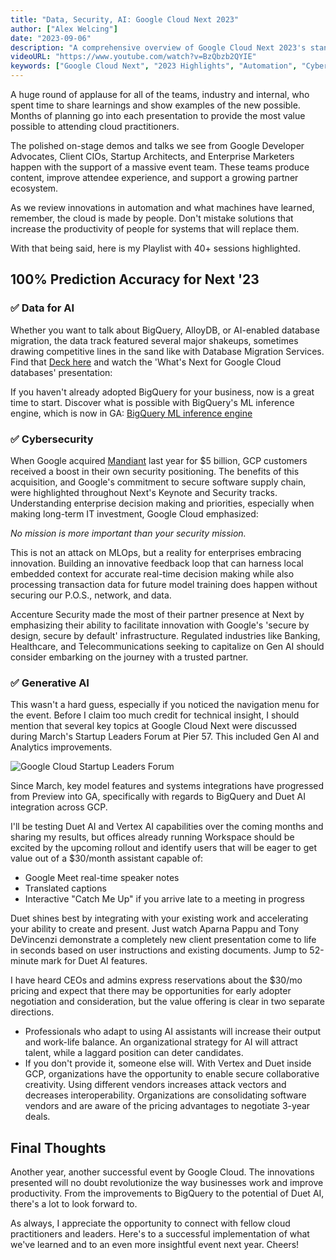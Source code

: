 ```yaml
---
title: "Data, Security, AI: Google Cloud Next 2023"
author: ["Alex Welcing"]
date: "2023-09-06"
description: "A comprehensive overview of Google Cloud Next 2023's standout sessions and insights, including innovations in automation, cybersecurity, and generative AI."
videoURL: "https://www.youtube.com/watch?v=BzQbzb2QYIE"
keywords: ["Google Cloud Next", "2023 Highlights", "Automation", "Cybersecurity", "Generative AI", "BigQuery", "Duet AI"]
---
```


A huge round of applause for all of the teams, industry and internal, who spent time to share learnings and show examples of the new possible. Months of planning go into each presentation to provide the most value possible to attending cloud practitioners.

The polished on-stage demos and talks we see from Google Developer Advocates, Client CIOs, Startup Architects, and Enterprise Marketers happen with the support of a massive event team. These teams produce content, improve attendee experience, and support a growing partner ecosystem.

As we review innovations in automation and what machines have learned, remember, the cloud is made by people. Don't mistake solutions that increase the productivity of people for systems that will replace them.

With that being said, here is my Playlist with 40+ sessions highlighted.

## 100% Prediction Accuracy for Next '23

### ✅ Data for AI

Whether you want to talk about BigQuery, AlloyDB, or AI-enabled database migration, the data track featured several major shakeups, sometimes drawing competitive lines in the sand like with Database Migration Services. Find that [Deck here](https://assets.swoogo.com/uploads/2858382-64f0c7eca43c9.pdf) and watch the 'What's Next for Google Cloud databases' presentation:

If you haven't already adopted BigQuery for your business, now is a great time to start. Discover what is possible with BigQuery's ML inference engine, which is now in GA: [BigQuery ML inference engine](https://cloud.google.com/blog/products/data-analytics/bigquery-ml-inference-engine-is-now-ga)

### ✅ Cybersecurity

When Google acquired [Mandiant](https://techcrunch.com/2022/09/12/google-closes-5-4b-mandiant-acquisition/) last year for $5 billion, GCP customers received a boost in their own security positioning. The benefits of this acquisition, and Google's commitment to secure software supply chain, were highlighted throughout Next's Keynote and Security tracks. Understanding enterprise decision making and priorities, especially when making long-term IT investment, Google Cloud emphasized:

_No mission is more important than your security mission._

This is not an attack on MLOps, but a reality for enterprises embracing innovation. Building an innovative feedback loop that can harness local embedded context for accurate real-time decision making while also processing transaction data for future model training does happen without securing our P.O.S., network, and data.

Accenture Security made the most of their partner presence at Next by emphasizing their ability to facilitate innovation with Google's 'secure by design, secure by default' infrastructure. Regulated industries like Banking, Healthcare, and Telecommunications seeking to capitalize on Gen AI should consider embarking on the journey with a trusted partner.

### ✅ Generative AI

This wasn't a hard guess, especially if you noticed the navigation menu for the event. Before I claim too much credit for technical insight, I should mention that several key topics at Google Cloud Next were discussed during March's Startup Leaders Forum at Pier 57. This included Gen AI and Analytics improvements.

![Google Cloud Startup Leaders Forum](https://media.licdn.com/dms/image/D4E12AQGe13P0zxwzpQ/article-inline_image-shrink_1000_1488/0/1693930560404?e=1699488000&v=beta&t=MEWiRuNq_AHLEc9qP-Rke5Oax1_q_-zW6fC4jFnh-YM)

Since March, key model features and systems integrations have progressed from Preview into GA, specifically with regards to BigQuery and Duet AI integration across GCP.

I'll be testing Duet AI and Vertex AI capabilities over the coming months and sharing my results, but offices already running Workspace should be excited by the upcoming rollout and identify users that will be eager to get value out of a $30/month assistant capable of:

- Google Meet real-time speaker notes
- Translated captions
- Interactive "Catch Me Up" if you arrive late to a meeting in progress

Duet shines best by integrating with your existing work and accelerating your ability to create and present. Just watch Aparna Pappu and Tony DeVincenzi demonstrate a completely new client presentation come to life in seconds based on user instructions and existing documents. Jump to 52-minute mark for Duet AI features.

I have heard CEOs and admins express reservations about the $30/mo pricing and expect that there may be opportunities for early adopter negotiation and consideration, but the value offering is clear in two separate directions.

- Professionals who adapt to using AI assistants will increase their output and work-life balance. An organizational strategy for AI will attract talent, while a laggard position can deter candidates.
- If you don't provide it, someone else will. With Vertex and Duet inside GCP, organizations have the opportunity to enable secure collaborative creativity. Using different vendors increases attack vectors and decreases interoperability. Organizations are consolidating software vendors and are aware of the pricing advantages to negotiate 3-year deals.

## Final Thoughts

Another year, another successful event by Google Cloud. The innovations presented will no doubt revolutionize the way businesses work and improve productivity. From the improvements to BigQuery to the potential of Duet AI, there's a lot to look forward to.

As always, I appreciate the opportunity to connect with fellow cloud practitioners and leaders. Here's to a successful implementation of what we've learned and to an even more insightful event next year. Cheers!
